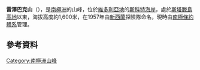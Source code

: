 {{coord|76|50|S|161|18|E|display=title}}

'''雷澤巴克山'''（{{lang-en|Mount Razorback}}），是[[南極洲|南極洲]]的山峰，位於[[維多利亞地|維多利亞地]]的[[斯科特海岸|斯科特海岸]]，處於[[斯塔滕島高地|斯塔滕島高地]]以東，海拔高度約1,600米，在1957年由[[新西蘭|新西蘭]]探險隊命名，現時由[[南極條約體系|南極條約體系]]管理。

==參考資料==
{{usgs-gazetteer}}

{{DEFAULTSORT:Mount Razorback}}
[[Category:南極洲山峰|Category:南極洲山峰]]


{{ScottCoast-geo-stub}}